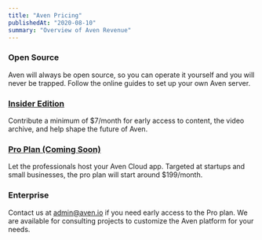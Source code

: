 ```yaml
---
title: "Aven Pricing"
publishedAt: "2020-08-10"
summary: "Overview of Aven Revenue"
---
```


### Open Source

Aven will always be open source, so you can operate it yourself and you will never be trapped. Follow the online guides to set up your own Aven server.

### [Insider Edition](./insiders-edition)

Contribute a minimum of \$7/month for early access to content, the video archive, and help shape the future of Aven.

### [Pro Plan (Coming Soon)](./pro)

Let the professionals host your Aven Cloud app. Targeted at startups and small businesses, the pro plan will start around \$199/month.

### Enterprise

Contact us at [admin@aven.io](mailto:admin@aven.io) if you need early access to the Pro plan. We are available for consulting projects to customize the Aven platform for your needs.

<!--- © Aven LLC and Aven Contributors. Licensed under Creative Commons CC BY-NC-SA 4.0 https://creativecommons.org/licenses/by-nc-sa/4.0/ -->

